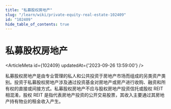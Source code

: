 ```yaml
---
title: "私募股权房地产"
slug: "/learn/wiki/private-equity-real-estate-102409"
id: "102409"
hide_table_of_contents: true
---
```



# 私募股权房地产

<ArticleMeta id={102409} updatedAt={'2023-09-26 13:59:00'} />
<div className='border-solid border-b border-t-0 my-4 border-[var(--ifm-color-gray-300)]' />

私募股权房地产是由专业管理的私人和公共投资于房地产市场而组成的另类资产类别。投资于私募股权房地产涉及通过投资基金对房地产或房产进行收购、融资和所有权的直接或间接方式。私募股权房地产不应与股权房地产投资信托或股权 REIT 相混淆，股权 REIT 是指代表房地产投资的公开交易股票，其收入主要通过其房地产持有物业的租金收入产生。
